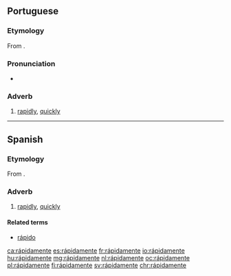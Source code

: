 {{also|rapidamente}}
==Portuguese==

===Etymology===
From {{suffix|rápido|mente|lang=pt}}.

===Pronunciation===
* {{a|PT}} {{IPA|/ʁapiðɐˈmẽtɨ/|lang=pt}}

===Adverb===
{{head|pt|adverb}}

# [[rapidly]], [[quickly]]

----

==Spanish==

===Etymology===
From {{suffix|rápido|mente|lang=es}}.

===Adverb===
{{es-adv}}

# [[rapidly]], [[quickly]]

====Related terms====
* [[rápido]]

[[ca:rápidamente]]
[[es:rápidamente]]
[[fr:rápidamente]]
[[io:rápidamente]]
[[hu:rápidamente]]
[[mg:rápidamente]]
[[nl:rápidamente]]
[[oc:rápidamente]]
[[pl:rápidamente]]
[[fi:rápidamente]]
[[sv:rápidamente]]
[[chr:rápidamente]]